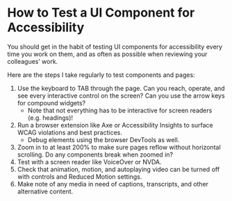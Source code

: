 # How to Test a UI Component for Accessibility

You should get in the habit of testing UI components for accessibility every time you work on them, and as often as possible when reviewing your colleagues’ work.

Here are the steps I take regularly to test components and pages:

1. Use the keyboard to TAB through the page. Can you reach, operate, and see every interactive control on the screen? Can you use the arrow keys for compound widgets?
    - Note that not everything has to be interactive for screen readers (e.g. headings)!
2. Run a browser extension like Axe or Accessibility Insights to surface WCAG violations and best practices.
    - Debug elements using the browser DevTools as well.
3. Zoom in to at least 200% to make sure pages reflow without horizontal scrolling. Do any components break when zoomed in?
4. Test with a screen reader like VoiceOver or NVDA.
5. Check that animation, motion, and autoplaying video can be turned off with controls and Reduced Motion settings.
6. Make note of any media in need of captions, transcripts, and other alternative content.

